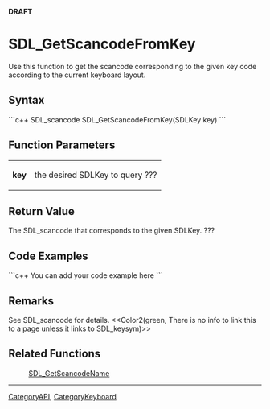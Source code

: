 <!-- pragma section-numbers off -->
<!-- pragma disable-camelcase -->
'''DRAFT'''

= SDL_GetScancodeFromKey =
Use this function to get the scancode corresponding to the given key code according to the current keyboard layout.


== Syntax ==
```c++
SDL_scancode SDL_GetScancodeFromKey(SDLKey key)
```

== Function Parameters ==
{|
|'''key'''
|the desired SDLKey to query ???
|}

== Return Value ==
The SDL_scancode that corresponds to the given SDLKey. ???

== Code Examples ==
```c++
You can add your code example here
```

== Remarks ==
See SDL_scancode for details. <<Color2(green, There is no info to link this to a page unless it links to SDL_keysym)>>

== Related Functions ==
:[[SDL_GetScancodeName]]

----
[[CategoryAPI]], [[CategoryKeyboard]]
